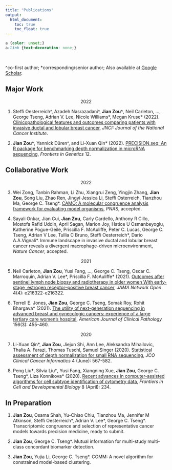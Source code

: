 ```yaml
---
title: "Publications"
output:
  html_document:
    toc: true
    toc_float: true
---
```


```css
a {color: unset;} 
a:link {text-decoration: none;}
```

<br>

^co-first author; *corresponding/senior author; Also available at [Google Scholar](https://scholar.google.com/citations?user=dni_KfcAAAAJ&hl=en&oi=ao).


## Major Work
<center>2022</center>
(@) Steffi Oesterreich^, Azadeh Nasrazadani^, **Jian Zou^**, Neil Carleton, ..., George Tseng, Adrian V. Lee, Nicole Williams\*, Megan Kruse\* (2022). [Clinicopathological features and outcomes comparing patients with invasive ductal and lobular breast cancer](https://doi.org/10.1093/jnci/djac157), *JNCI: Journal of the National Cancer Institute*.

(@) **Jian Zou^**, Yannick Düren^, and Li-Xuan Qin\* (2022). [PRECISION.seq: An R package for benchmarking depth normalization in microRNA sequencing](https://doi.org/10.3389/fgene.2021.823431), *Frontiers in Genetics* 12.


## Collaborative Work
<center>2022</center>
(@) Wei Zong, Tanbin Rahman, Li Zhu, Xiangrui Zeng, Yingjin Zhang, **Jian Zou**, Song Liu, Zhao Ren, Jingyi Jessica Li, Steffi Osterreich, Tianzhou Ma, George C. Tseng\*. [CAMO: A molecular congruence analysis framework for evaluating model organisms](https://www.biorxiv.org/content/10.1101/2021.11.21.469371v1), *PNAS*, accepted.

(@) Sayali Onkar, Jian Cui, **Jian Zou**, Carly Cardello, Anthony R Cillo, Mostofa Rafid Uddin, April Sagan, Marion Joy, Hatice U Osmanbeyoglu, Katherine Pogue-Geile, Priscilla F. McAuliffe, Peter C. Lucas, George C. Tseng, Adrian V Lee, Tullia C Bruno, Steffi Oesterreich\*, Dario A.A.Vignali\*. Immune landscape in invasive ductal and lobular breast cancer reveals a divergent macrophage-driven microenvironment, *Nature Cancer*, accepted. 

<center>2021</center>
(@) Neil Carleton, **Jian Zou**, Yusi Fang, ..., George C. Tseng, Oscar C. Marroquin, Adrian V. Lee\*, Priscilla F. McAuliffe\* (2021). [Outcomes after sentinel lymph node biopsy and radiotherapy in older women With early-stage, estrogen receptor–positive breast cancer](https://jamanetwork.com/journals/jamanetworkopen/fullarticle/2778563), *JAMA Network Open* 4(4): e216322-e216322.

(@) Terrell E. Jones, **Jian Zou**, George C. Tseng, Somak Roy, Rohit Bhargava\* (2021). [The utility of next-generation sequencing in advanced breast and gynecologic cancers: experience of a large tertiary care women's hospital](https://doi.org/10.1093/ajcp/aqaa256), *American Journal of Clinical Pathology* 156(3): 455-460.

<center>2020</center>
(@) Li-Xuan Qin\*, **Jian Zou**, Jiejun Shi, Ann Lee, Aleksandra Mihailovic, Thalia A. Farazi, Thomas Tuschl, Samuel Singer (2020). [Statistical assessment of depth normalization for small RNA sequencing](https://ascopubs.org/doi/10.1200/CCI.19.00118), *JCO Clinical Cancer Informatics* 4 (June): 567-582.

(@) Peng Liu&dagger;, Silvia Liu&dagger;, Yusi Fang, Xiangning Xue, **Jian Zou**, George C. Tseng\*, Liza Konnikova\* (2020). [Recent advances in computer-assisted algorithms for cell subtype identification of cytometry data](https://doi.org/10.3389/fcell.2020.00234), *Frontiers in Cell and Developmental Biology* 8 (April): 234.


## In Preparation
#. **Jian Zou**, Osama Shah, Yu-Chiao Chiu, Tianzhou Ma, Jennifer M Atkinson, Steffi Oesterreich\*, Adrian V. Lee\*, George C. Tseng\*. Transcriptomic congruence and selection of representative cancer models towards precision medicine, ready to submit.

#. **Jian Zou**, George C. Tseng\*. Mutual information for multi-study multi-class concordant biomarker detection.

#. **Jian Zou**, Yujia Li, George C. Tseng\*. CGMM: A novel algorithm for constrained model-based clustering.
